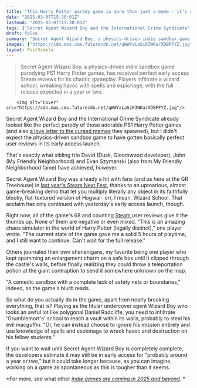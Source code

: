 ```yaml
---
title: "This Harry Potter parody game is more than just a meme - it's a co-op 'comedic sandbox with a complete lack of safety nets' and 100% positive Steam reviews"
date: "2025-03-07T15:30:01Z"
lastmod: "2025-03-07T15:30:01Z"
tags: ['Secret Agent Wizard Boy and the International Crime Syndicate', 'PC', 'Indie', 'Sandbox', 'Action', 'Comedy', 'Early Access']
draft: false
summary: "Secret Agent Wizard Boy, a physics-driven indie sandbox game parodying PS1 Harry Potter games, has received perfect early access Steam reviews for its chaotic gameplay. Players infiltrate a wizard school, wreaking havoc with spells and espionage,  with the full release expected in a year or two."
images: ["https://cdn.mos.cms.futurecdn.net/qWWYaLaSiK3WKarXDBPFYZ.jpg"]
layout: PostSimple
---
```

> Secret Agent Wizard Boy, a physics-driven indie sandbox game parodying PS1 Harry Potter games, has received perfect early access Steam reviews for its chaotic gameplay. Players infiltrate a wizard school, wreaking havoc with spells and espionage,  with the full release expected in a year or two.


        <img alt="Cover" src="https://cdn.mos.cms.futurecdn.net/qWWYaLaSiK3WKarXDBPFYZ.jpg"/>
        
Secret Agent Wizard Boy and the International Crime Syndicate already looked like the perfect parody of those adorable PS1 Harry Potter games (and also [a love letter to the cursed memes](https://www.gamesradar.com/games/action/those-ps1-harry-potter-games-that-have-been-memed-for-the-last-20-years-are-getting-an-indie-spiritual-successor-thats-a-complete-mess-of-a-game/) they spawned), but I didn't expect the physics-driven sandbox game to have gotten basically perfect user reviews in its early access launch.

That's exactly what sibling trio David (Dusk, Gloomwood developer), John (My Friendly Neighborhood) and Evan Szymanski (also from My Friendly Neighborhood fame) have achieved, however.

Secret Agent Wizard Boy was already a hit with fans (and us here at the GR Treehouse) in [last year's Steam Next Fest](https://www.gamesradar.com/games/third-person-shooter/i-destroyed-wizard-school-with-an-infinite-cloning-spell-in-this-pixel-perfect-parody-of-the-ps1-harry-potter-games-thats-my-steam-next-fest-highlight/), thanks to an uproarious, almost game-breaking demo that let you multiply literally any object in its faithfully blocky, flat-textured version of Hogwar- err, I mean, Wizard School. That acclaim has only continued with yesterday's early access launch, though.

Right now, all of the game's 68 and counting [Steam ](https://store.steampowered.com/app/3111080/Secret_Agent_Wizard_Boy_and_the_International_Crime_Syndicate/#app_reviews_hash)user reviews give it the thumbs up. None of them are negative or even mixed. "This is an amazing chaos simulator in the world of Harry Potter (legally distinct)," one player wrote. "The current state of the game gave me a solid 5 hours of playtime, and I still want to continue. Can't wait for the full release."

Others journaled their own shenanigans, my favorite being one player who kept spamming an enlargement charm on a safe box until it clipped through the castle's walls, before finally realizing they could throw a teleportation potion at the giant contraption to send it somewhere unknown on the map.

"A comedic sandbox with a complete lack of safety nets or boundaries," indeed, as the game's blurb reads.

So what do you actually do in the game, apart from nearly breaking everything, that is? Playing as the titular undercover agent Wizard Boy who looks an awful lot like polygonal Daniel Radcliffe, you need to infiltrate 'Grumblemort's' school to reach a vault within its walls, probably to steal his evil macguffin. "Or, he can instead choose to ignore his mission entirely and use knowledge of spells and espionage to wreck havoc and destruction on his fellow students."

If you want to wait until Secret Agent Wizard Boy is completely complete, the developers estimate it may still be in early access for "probably around a year or two," but it could take longer because, as you can imagine, working on a game as spontaneous as this is tougher than it seems.

*For more, see what other *[<em>indie games are coming in 2025 and beyond</em>](https://www.gamesradar.com/upcoming-indie-games/)*. *
        